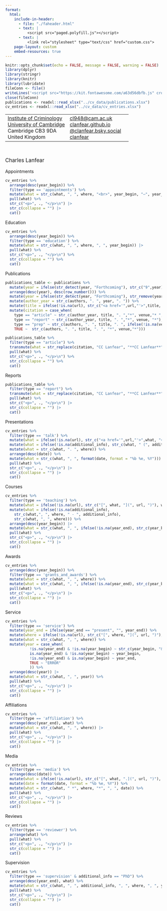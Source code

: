 ```yaml
---
format: 
  html:
    include-in-header: 
      - file: "./faheader.html"
      - text: |
          <script src="paged.polyfill.js"></script>
      - text: |
          <link rel="stylesheet" type="text/css" href="custom.css">
    page-layout: custom
    embed-resources: true
---
```


```r
knitr::opts_chunk$set(echo = FALSE, message = FALSE, warning = FALSE)
library(dplyr)
library(stringr)
library(knitr)
library(lubridate)
fileConn <- file()
writeLines('<script src="https://kit.fontawesome.com/a63d56dbfb.js" crossorigin="anonymous"></script>', fileConn)
close(fileConn)
publications <- readxl::read_xlsx("../cv_data/publications.xlsx")
cv_entries <- readxl::read_xlsx("../cv_data/cv_entries.xlsx")
```

<div class="header-float">
  <table>
    <tr>
      <td>
      <a href="https://www.crim.cam.ac.uk/">Institute of Criminology</a><br>
      <a href="https://www.cam.ac.uk/">University of Cambridge</a><br>
      Cambridge CB3 9DA<br>
      United Kingdom
      </td>
      <td>
      <a href="mailto:cclanfear@gmail.com" class="email">cl948@cam.ac.uk</a><br>
      <a href="https://clanfear.github.io">clanfear.github.io</a><br>
      <a href="https://bsky.app/profile/clanfear.bsky.social">@clanfear.bsky.social</a><br>
      <a href="https://github.com/clanfear/">clanfear</a><br>
      </td>
      <td>
      <i class="fas fa-envelope"></i><br>
      <i class="fas fa-globe"></i><br>
      <i class="fa-brands fa-bluesky"></i><br>
      <i class="fab fa-github"></i>
      </td>
    </tr>
  </table>
</div>

&nbsp;

<div class="container">
<div class="indent" style='font-size: 1.2em'>
Charles Lanfear
</div>
</div>

<div class="container">
<div class="section-title">Appointments</div>
<div class="indent">
```r
cv_entries %>% 
  arrange(desc(year_begin)) %>%
  filter(type == 'appointments') %>% 
  mutate(what = str_c(what, ", ", where, "<br>", year_begin, "–", year_end)) |>
  pull(what) %>%
  str_c("<p>", ., "</p>\n") |> 
  str_c(collapse = "") |>
  cat()
```
  </div>
</div>

<div class="container">
<div class="section-title">Education</div>
<div class="indent">
```r
cv_entries %>% 
  arrange(desc(year_begin)) %>%
  filter(type == 'education') %>% 
  mutate(what = str_c(what, ", ", where, ", ", year_begin)) |>
  pull(what) %>%
  str_c("<p>", ., "</p>\n") %>% 
  str_c(collapse = "") %>%
  cat()
```
  </div>
</div>

<div class="container">
<div class="section-title">Publications</div>
<div class="indent">
```r
publications_table <- publications %>%
  mutate(year = ifelse(str_detect(year, "Forthcoming"), str_c("9",year),year)) %>%
  arrange(desc(year), desc(row_number())) %>%
  mutate(year = ifelse(str_detect(year, "Forthcoming"), str_remove(year, "^9"),year)) %>%
  mutate(author_year = str_c(authors, ". ", year, ". ")) %>%
  mutate(title = ifelse(!is.na(url), str_c("<a href='",url,"'>",title, "</a>"), title)) %>% #turn title into link
  mutate(citation = case_when(
    type == "article" ~ str_c(author_year, title, ". ","*", venue,"* ", ifelse(!is.na(issue), issue, "")),
    type == "report" ~ str_c(author_year, title, ". ","*", venue, "*"),
    type == "prep" ~ str_c(authors, ". ", title, ". ", ifelse(!is.na(venue), str_c("*",venue,"*"), "")),
    TRUE ~  str_c(authors, ". ", title, ". ", "*", venue,"*"))) 

publications_table %>%
  filter(type == "article") %>% 
  transmute(what = str_replace(citation, "CC Lanfear", "**CC Lanfear**")) %>%
  pull(what) %>%
  str_c("<p>", ., "</p>\n") %>% 
  str_c(collapse = "") %>%
  cat()
```
</div>
</div>

<div class="container">
<div class="section-title">Reports</div>
<div class="indent">
```r
publications_table %>%
  filter(type == "report") %>% 
  transmute(what = str_replace(citation, "CC Lanfear", "**CC Lanfear**")) %>%
  pull(what) %>%
  str_c("<p>", ., "</p>\n") |> 
  str_c(collapse = "") |>
  cat()
```
  </div>
</div>

<div class="container">
<div class="section-title">Presentations</div>
<div class="indent">
```r
cv_entries %>% 
  filter(type == 'talk') %>% 
  mutate(what = ifelse(!is.na(url), str_c("<a href='",url,"'>",what, "</a>"), what)) |> #turn title into link
  mutate(what = ifelse(!is.na(additional_info), str_c(what, " (", additional_info, ")"), what)) %>%
  mutate(what = str_c(what, ". ", where)) %>% 
  arrange(desc(date)) %>%
  mutate(what = str_c(what, ", ", format(date, format = "%b %e, %Y"))) %>%
  pull(what) %>%
  str_c("<p>", ., "</p>\n") |> 
  str_c(collapse = "") |>
  cat()
```
  </div>
</div>

<div class="container">
<div class="section-title">Courses</div>
<div class="indent">
```r
cv_entries %>% 
  filter(type == 'teaching') %>% 
  mutate(what = ifelse(!is.na(url), str_c("[", what, "](", url, ")"), what)) %>%
  mutate(what = ifelse(!is.na(additional_info), 
    str_c(what,", ", where, " - ", additional_info),
    str_c(what, ", ", where))) %>% 
  arrange(desc(year_begin)) |>
  mutate(what = str_c(what, ", ", ifelse(!is.na(year_end), str_c(year_begin, "&#8288;–&#8288;", year_end), year_begin))) %>% 
  pull(what) %>%
  str_c("<p>", ., "</p>\n") |> 
  str_c(collapse = "") |>
  cat()
```
  </div>
</div>


<div class="container">
<div class="section-title">Awards</div>
<div class="indent">
```r
cv_entries %>% 
  arrange(desc(year_begin)) %>%
  filter(type == 'grants_and_awards') %>% 
  mutate(what = str_c(what, ", ", where)) %>% 
  mutate(what = str_c(what, ", ", ifelse(!is.na(year_end), str_c(year_begin, "&#8288;–&#8288;", year_end), year_begin))) %>%
  pull(what) %>%
  str_c("<p>", ., "</p>\n") |> 
  str_c(collapse = "") |>
  cat()
```
  </div>
</div>


<div class="container">
<div class="section-title">Service</div>
<div class="indent">
```r
cv_entries %>% 
  filter(type == 'service') %>% 
  mutate(year_end = ifelse(year_end == "present", "", year_end)) %>% 
  mutate(where = ifelse(!is.na(url), str_c("[", where, "](", url, ")"), where)) %>% 
  mutate(what = str_c(what, ", ", where)) %>%
  mutate(year = case_when( 
           !is.na(year_end) & !is.na(year_begin) ~ str_c(year_begin, "&#8288;–&#8288;", year_end),
           is.na(year_end) & !is.na(year_begin) ~ year_begin,
           !is.na(year_end) & is.na(year_begin) ~ year_end,
           TRUE ~ "ERROR"
           )) %>% 
  arrange(desc(year)) |>
  mutate(what = str_c(what, ", ", year)) %>%
  pull(what) %>%
  str_c("<p>", ., "</p>\n") |> 
  str_c(collapse = "") |>
  cat()
```
  </div>
</div>

<div class="container">
<div class="section-title">Affiliations</div>
<div class="indent">
```r
cv_entries %>% 
  filter(type == 'affiliation') %>%
  arrange(desc(year_end), what) %>%
  mutate(what = str_c(what, ", ", where)) |>
  pull(what) %>%
  str_c("<p>", ., "</p>\n") |> 
  str_c(collapse = "") |>
  cat()
```
  </div>
</div>

<div class="container">
<div class="section-title">Media</div>
<div class="indent">
```r
cv_entries %>% 
  filter(type == 'media') %>%
  arrange(desc(date)) %>%
  mutate(what = ifelse(!is.na(url), str_c("[", what, ".](", url, ")"), what)) %>% #turn title into link
  mutate(date = format(date, format = "%b %e, %Y")) %>%
  mutate(what = str_c(what, " *", where, "*", ", ", date)) %>%
  pull(what) %>%
  str_c("<p>", ., "</p>\n") |> 
  str_c(collapse = "") |>
  cat()
```
  </div>
</div>

<div class="container">
<div class="section-title">Reviews</div>
<div class="indent">
```r
cv_entries %>% 
  filter(type == 'reviewer') %>%
  arrange(what) %>%
  pull(what) %>%
  str_c("<p>", ., "</p>\n") |> 
  str_c(collapse = "") |>
  cat()
```
  </div>
</div>


<div class="container">
<div class="section-title">Supervision</div>
<div class="indent">
```r
cv_entries %>% 
  filter(type == 'supervision' & additional_info == "PhD") %>%
  arrange(desc(year_end), what) %>%
  mutate(what = str_c(what, ", ", additional_info, ", ", where, ", ", year_end)) |>
  pull(what) %>%
  str_c("<p>", ., "</p>\n") |> 
  str_c(collapse = "") |>
  cat()
```
  </div>
</div>